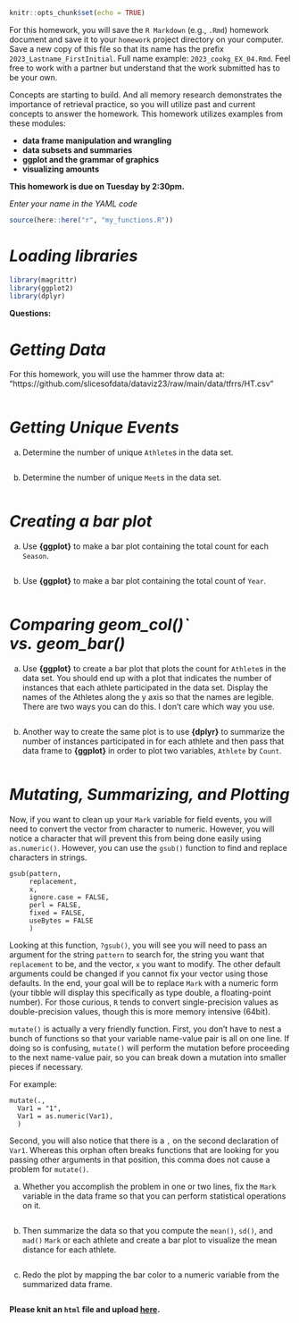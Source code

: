 ```r
knitr::opts_chunk$set(echo = TRUE)
```

For this homework, you will save the `R Markdown` (e.g., `.Rmd`) homework document and save it to your `homework` project directory on your computer. Save a new copy of this file so that its name has the prefix `2023_Lastname_FirstInitial`. Full name example: `2023_cookg_EX_04.Rmd`. 
Feel free to work with a partner but understand that the work submitted has to be your own.

Concepts are starting to build. And all memory research demonstrates the importance of retrieval practice, so you will utilize past and current concepts to answer the homework. This homework utilizes examples from these modules:

- **data frame manipulation and wrangling**
- **data subsets and summaries**
- **ggplot and the grammar of graphics**
- **visualizing amounts**


**This homework is due on Tuesday by 2:30pm.**


*Enter your name in the YAML code*   


```r
source(here::here("r", "my_functions.R"))
```

# *Loading libraries*

```r
library(magrittr)
library(ggplot2)
library(dplyr)
```


**Questions:**

# *Getting Data*

For this homework, you will use the hammer throw data at: "https://github.com/slicesofdata/dataviz23/raw/main/data/tfrrs/HT.csv"

```r


```


# *Getting Unique Events*

(a) Determine the number of unique `Athlete`s in the data set. 

```r

```

(b) Determine the number of unique `Meet`s in the data set. 


```r

```



# *Creating a bar plot*

(a) Use **{ggplot}** to make a bar plot containing the total count for each `Season`.  

```r


```


(b) Use **{ggplot}** to make a bar plot containing the total count of `Year`.  

```r


```


# *Comparing geom_col()` vs. geom_bar()*

(a) Use **{ggplot}** to create a bar plot that plots the count for `Athlete`s in the data set. You should end up with a plot that indicates the number of instances that each athlete participated in the data set. Display the names of the Athletes along the y axis so that the names are legible. There are two ways you can do this. I don't care which way you use.

```r


```


(b) Another way to create the same plot is to use **{dplyr}** to summarize the number of instances participated in for each athlete and then pass that data frame to **{ggplot}** in order to plot two variables, `Athlete` by `Count`. 

```r


```


# *Mutating, Summarizing, and Plotting*

Now, if you want to clean up your `Mark` variable for field events, you will need to convert the vector from character to numeric. However, you will notice a character that will prevent this from being done easily using `as.numeric()`. However, you can use the `gsub()` function to find and replace characters in strings. 

```
gsub(pattern, 
     replacement, 
     x, 
     ignore.case = FALSE, 
     perl = FALSE,
     fixed = FALSE, 
     useBytes = FALSE
     )
```

Looking at this function, `?gsub()`, you will see you will need to pass an argument for the string `pattern` to search for, the string you want that `replacement` to be, and the vector, `x` you want to modify. The other default arguments could be changed if you cannot fix your vector using those defaults. In the end, your goal will be to replace `Mark` with a numeric form (your tibble will display this specifically as type double, a floating-point number). For those curious, `R` tends to convert single-precision values as double-precision values, though this is more memory intensive (64bit). 

`mutate()` is actually a very friendly function. First, you don't have to nest a bunch of functions so that your variable name-value pair is all on one line. If doing so is confusing, `mutate()` will perform the mutation before proceeding to the next name-value pair, so you can break down a mutation into smaller pieces if necessary. 

For example:

```
mutate(., 
  Var1 = "1",
  Var1 = as.numeric(Var1),
  )
```

Second, you will also notice that there is a `,` on the second declaration of `Var1`. Whereas this orphan often breaks functions that are looking for you passing other arguments in that position, this comma does not cause a problem for `mutate()`.

(a) Whether you accomplish the problem in one or two lines, fix the `Mark` variable in the data frame so that you can perform statistical operations on it.

```r


```


(b) Then summarize the data so that you compute the `mean()`, `sd()`, and `mad()` `Mark` or each athlete and create a bar plot to visualize the mean distance for each athlete.

```r


```

(c) Redo the plot by mapping the bar color to a numeric variable from the summarized data frame.

```r


```

**Please knit an `html` file and upload [here](https://claremontmckenna.app.box.com/f/140969a32dea44e9ab6c0c00146d66e3).** 

